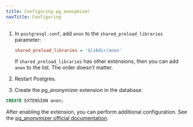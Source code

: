 ```yaml
---
title: Configuring pg_anonymizer
navTitle: Configuring
---
```


1. In `postgresql.conf`, add `anon` to the `shared_preload_libraries` parameter: 

   ```ini
   shared_preload_libraries = '$libdir/anon'
   ```
   
   If `shared_preload_libraries` has other extensions, then you can add `anon` to the list. The order doesn't matter. 
   

2. Restart Postgres.


3. Create the pg_anonymizer extension in the database:

```sql
CREATE EXTENSION anon;
```

After enabling the extension, you can perform additional configuration. See the [pg_anonymizer official documentation](https://postgresql-anonymizer.readthedocs.io/en/stable/).